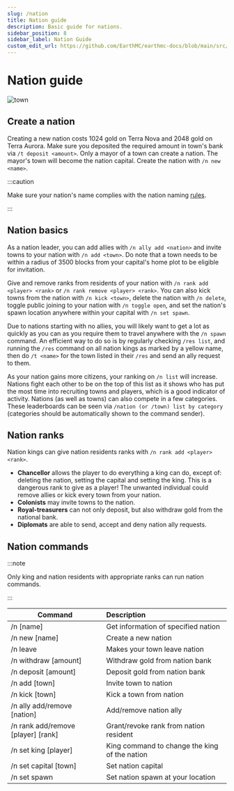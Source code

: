 ```yaml
---
slug: /nation
title: Nation guide
description: Basic guide for nations.
sidebar_position: 8
sidebar_label: Nation Guide
custom_edit_url: https://github.com/EarthMC/earthmc-docs/blob/main/src/docs/nation.mdx
---
```

# Nation guide

![town](/img/nation.webp)

## Create a nation
Creating a new nation costs 1024 gold on Terra Nova and 2048 gold on Terra Aurora. Make sure you deposited the required amount in town's bank via `/t deposit <amount>`. Only a mayor of a town can create a nation. The mayor's town will become the nation capital. Create the nation with `/n new <name>`.

:::caution

Make sure your nation's name complies with the nation naming [rules](https://earthmc.net/docs/rules).

:::

## Nation basics
As a nation leader, you can add allies with `/n ally add <nation>` and invite towns to your nation with `/n add <town>`. Do note that a town needs to be within a radius of 3500 blocks from your capital's home plot to be eligible for invitation.

Give and remove ranks from residents of your nation with `/n rank add <player> <rank>` or `/n rank remove <player> <rank>`. You can also kick towns from the nation with `/n kick <town>`, delete the nation with `/n delete`, toggle public joining to your nation with `/n toggle open`, and set the nation's spawn location anywhere within your capital with `/n set spawn`.

Due to nations starting with no allies, you will likely want to get a lot as quickly as you can as you require them to travel anywhere with the `/n spawn` command. An efficient way to do so is by regularly checking `/res list`, and running the `/res` command on all nation kings as marked by a yellow name, then do `/t <name>` for the town listed in their `/res` and send an ally request to them.

As your nation gains more citizens, your ranking on `/n list` will increase. Nations fight each other to be on the top of this list as it shows who has put the most time into recruiting towns and players, which is a good indicator of activity. Nations (as well as towns) can also compete in a few categories. These leaderboards can be seen via `/nation (or /town) list by category` (categories should be automatically shown to the command sender).

## Nation ranks
Nation kings can give nation residents ranks with `/n rank add <player> <rank>`.

* **Chancellor** allows the player to do everything a king can do, except of: deleting the nation, setting the capital and setting the king. This is a dangerous rank to give as a player! The unwanted individual could remove allies or kick every town from your nation.
* **Colonists** may invite towns to the nation.
* **Royal-treasurers** can not only deposit, but also withdraw gold from the national bank.
* **Diplomats** are able to send, accept and deny nation ally requests.

## Nation commands
:::note

Only king and nation residents with appropriate ranks can run nation commands.

:::

| Command                            | Description                                   |
| ---------------------------------- |:--------------------------------------------- |
| /n [name]                          | Get information of specified nation           |
| /n new [name]                      | Create a new nation                           |
| /n leave                           | Makes your town leave nation                  |
| /n withdraw [amount]               | Withdraw gold from nation bank                |
| /n deposit [amount]                | Deposit gold from nation bank                 |
| /n add [town]                      | Invite town to nation                         |
| /n kick [town]                     | Kick a town from nation                       |
| /n ally add/remove [nation]        | Add/remove nation ally                        |
| /n rank add/remove [player] [rank] | Grant/revoke rank from nation resident        |
| /n set king [player]               | King command to change the king of the nation |
| /n set capital [town]              | Set nation capital                            |
| /n set spawn                       | Set nation spawn at your location             |
